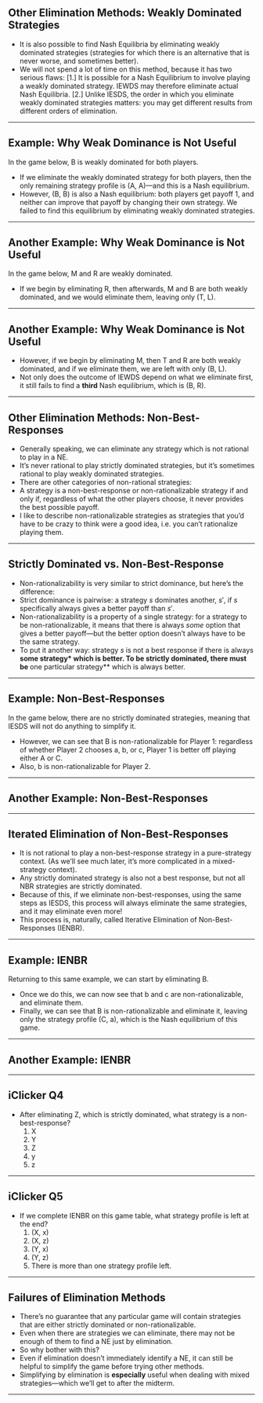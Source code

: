
## Other Elimination Methods: Weakly Dominated Strategies

::: {.incremental}
  * It is also possible to find Nash Equilibria by eliminating [weakly dominated]{.hi} strategies (strategies for which there is an alternative that is never worse, and sometimes better).
  * We will not spend a lot of time on this method, because it has two serious flaws:
    [1.] It is possible for a Nash Equilibrium to involve playing a weakly dominated strategy. IEWDS may therefore eliminate actual Nash Equilibria.
    [2.] Unlike IESDS, the order in which you eliminate weakly dominated strategies matters: you may get different results from different orders of elimination.
:::
---

## Example: Why Weak Dominance is Not Useful

In the game below, B is weakly dominated for both players.

```{=latex}
\begin{table}[]
\centering
\setlength{\extrarowheight}{2pt}
\begin{tabular}{cc|c|c|}
  & \multicolumn{1}{c}{} & \multicolumn{2}{c}{Player 2}\\
  & \multicolumn{1}{c}{} & \multicolumn{1}{c}{$A$}  & \multicolumn{1}{c}{$B$} \\\cline{3-4}
  \multirow{2}*{Player 1}  & $A$ & $2,2$ & $1,1$ \\\cline{3-4}
  & $B$ & $1,1$ & $1,1$ \\\cline{3-4}
\end{tabular}
\end{table}
```

::: {.incremental}
  * If we eliminate the weakly dominated strategy for both players, then the only remaining strategy profile is (A, A)---and this is a Nash equilibrium.
  * However, (B, B) is also a Nash equilibrium: both players get payoff 1, and neither can improve that payoff by changing their own strategy. We failed to find this equilibrium by eliminating weakly dominated strategies.
:::
---

## Another Example: Why Weak Dominance is Not Useful

In the game below, M and R are weakly dominated.

```{=latex}
\begin{table}[]
\centering
\setlength{\extrarowheight}{2pt}
\begin{tabular}{cc|c|c|c|}
& \multicolumn{1}{c}{} & \multicolumn{3}{c}{Player 2}\\
& \multicolumn{1}{c}{} & \multicolumn{1}{c}{$L$}  & \multicolumn{1}{c}{$M$} & \multicolumn{1}{c}{$R$} \\\cline{3-5}
\multirow{2}*{Player 1}  & $T$ & 0, 1 & 1, 0 & 0, 0  \\\cline{3-5}
& $B$ & 0, 0 & 0, 0 & 1, 0 \\\cline{3-5}
\end{tabular}
\end{table}
```

::: {.incremental}
* If we begin by eliminating R, then afterwards, M and B are both weakly dominated, and we would eliminate them, leaving only (T, L).
:::
---

## Another Example: Why Weak Dominance is Not Useful
```{=latex}
\begin{table}[]
\centering
\setlength{\extrarowheight}{2pt}
\begin{tabular}{cc|c|c|c|}
& \multicolumn{1}{c}{} & \multicolumn{3}{c}{Player 2}\\
& \multicolumn{1}{c}{} & \multicolumn{1}{c}{$L$}  & \multicolumn{1}{c}{$M$} & \multicolumn{1}{c}{$R$} \\\cline{3-5}
\multirow{2}*{Player 1}  & $T$ & 0, 1 & 1, 0 & 0, 0  \\\cline{3-5}
& $B$ & 0, 0 & 0, 0 & 1, 0 \\\cline{3-5}
\end{tabular}
\end{table}
```

::: {.incremental}
* However, if we begin by eliminating M, then T and R are both weakly dominated, and if we eliminate them, we are left with only (B, L).
* Not only does the outcome of IEWDS depend on what we eliminate first, it still fails to find a **third** Nash equilibrium, which is (B, R).
:::
---

## Other Elimination Methods: Non-Best-Responses
::: {.incremental}
  * Generally speaking, we can eliminate any strategy which is not rational to play in a NE.
  * It's never rational to play strictly dominated strategies, but it's sometimes rational to play weakly dominated strategies.
  * There are other categories of non-rational strategies:
  * A strategy is a [non-best-response]{.hi} or [non-rationalizable strategy]{.hi} if and only if, regardless of what the other players choose, it never provides the best possible payoff.
  * I like to describe non-rationalizable strategies as strategies that you'd have to be crazy to think were a good idea, i.e. you can't rationalize playing them.
:::
---

## Strictly Dominated vs. Non-Best-Response
::: {.incremental}
  * Non-rationalizability is very similar to strict dominance, but here's the difference:
  * Strict dominance is pairwise: a strategy $s$ dominates another, $s'$, if $s$ specifically always gives a better payoff than $s'$.
  * Non-rationalizability is a property of a single strategy: for a strategy to be non-rationalizable, it means that there is always *some* option that gives a better payoff---but the better option doesn't always have to be the same strategy.
  * To put it another way: strategy $s$ is not a best response if there is always **some strategy* which is better. To be strictly dominated, there must be **one particular strategy** which is always better.

:::

---

## Example: Non-Best-Responses

In the game below, there are no strictly dominated strategies, meaning that IESDS will not do anything to simplify it.

```{=latex}
\begin{table}[h]
  \centering
  \setlength{\extrarowheight}{2pt}
  \begin{tabular}{cc|c|c|c|}
    & \multicolumn{1}{c}{} & \multicolumn{3}{c}{P$_2$}\\
    & \multicolumn{1}{c}{} & \multicolumn{1}{c}{$a$} & \multicolumn{1}{c}{$b$} & \multicolumn{1}{c}{$c$} \\\cline{3-5}
    \multirow{3}*{P$_1$}  & $A$ & 0, 4 & 1, 2 & 3, 3 \\\cline{3-5}
    & $B$ & 1, 2 & 0, 3 & 1, 4 \\\cline{3-5}
    & $C$ & 3, 3 & 1, 2 & 0, 1 \\\cline{3-5}
  \end{tabular}
\end{table}
```

::: {.incremental}
  * However, we can see that B is non-rationalizable for Player 1: regardless of whether Player 2 chooses a, b, or c, Player 1 is better off playing either A or C.
  * Also, b is non-rationalizable for Player 2.
:::
---

## Another Example: Non-Best-Responses

```{=latex}
\begin{table}[h]
  \centering
  \setlength{\extrarowheight}{2pt}
  \begin{tabular}{cc|c|c|c|c|}
    & \multicolumn{1}{c}{} & \multicolumn{4}{c}{P$_2$}\\
    & \multicolumn{1}{c}{} & \multicolumn{1}{c}{$a$} & \multicolumn{1}{c}{$b$} & \multicolumn{1}{c}{$c$} & \multicolumn{1}{c}{$d$} \\\cline{3-6}
    \multirow{4}*{P$_1$}  & $A$ & 1, 0 & 2, 1 & 3, 1 & 4, 2 \\\cline{3-6}
    & $B$ & 3, 1 & 2, 2 & 2, 0 & 3, 0 \\\cline{3-6}
    & $C$ & 3, 1 & 4, 0 & 1, 0 & 2, 0 \\\cline{3-6}
    & $D$ & 4, 2 & 3, 0 & 2, 1 & 1, 1 \\\cline{3-6}
  \end{tabular}
\end{table}
```
---

## Iterated Elimination of Non-Best-Responses
::: {.incremental}
  * It is not rational to play a non-best-response strategy in a pure-strategy context. (As we'll see much later, it's more complicated in a mixed-strategy context).
  * Any strictly dominated strategy is also not a best response, but not all NBR strategies are strictly dominated.
  * Because of this, if we eliminate non-best-responses, using the same steps as IESDS, this process will always eliminate the same strategies, and it may eliminate even more!
  * This process is, naturally, called Iterative Elimination of Non-Best-Responses (IENBR).
:::
---

## Example: IENBR
Returning to this same example, we can start by eliminating B.

```{=latex}
\begin{table}[]
  \centering
  \setlength{\extrarowheight}{2pt}
  \begin{tabular}{cc|c|c|c|}
  & \multicolumn{1}{c}{} & \multicolumn{3}{c}{P$_2$}\\
  & \multicolumn{1}{c}{} & \multicolumn{1}{c}{$a$} & \multicolumn{1}{c}{$b$} & \multicolumn{1}{c}{$c$} \\\cline{3-5}
  \multirow{3}*{P$_1$}  & $A$ & 0, 4 & 1, 2 & 3, 3 \\\cline{3-5}
  & $B$ & 1, 2 & 0, 3 & 1, 4 \\\cline{3-5}
  & $C$ & 3, 3 & 1, 2 & 0, 1 \\\cline{3-5}
  \end{tabular}
\end{table}
```
::: {.incremental}
  * Once we do this, we can now see that b and c are non-rationalizable, and eliminate them.
  * Finally, we can see that B is non-rationalizable and eliminate it, leaving only the strategy profile (C, a), which is the Nash equilibrium of this game.
:::
---

## Another Example: IENBR

```{=latex}
\begin{table}[h]
\centering
\setlength{\extrarowheight}{2pt}
\begin{tabular}{cc|c|c|c|c|}
  & \multicolumn{1}{c}{} & \multicolumn{4}{c}{P$_2$}\\
  & \multicolumn{1}{c}{} & \multicolumn{1}{c}{$a$} & \multicolumn{1}{c}{$b$} & \multicolumn{1}{c}{$c$} & \multicolumn{1}{c}{$d$} \\\cline{3-6}
  \multirow{4}*{P$_1$}  & $A$ & 1, 0 & 2, 1 & 3, 1 & 4, 2 \\\cline{3-6}
  & $B$ & 3, 1 & 2, 2 & 2, 0 & 3, 0 \\\cline{3-6}
  & $C$ & 3, 1 & 4, 0 & 1, 0 & 2, 0 \\\cline{3-6}
  & $D$ & 4, 2 & 3, 0 & 2, 1 & 1, 1 \\\cline{3-6}
\end{tabular}
\end{table}
```
---

## iClicker Q4
```{=latex}
\begin{table}[]
  \centering
  \setlength{\extrarowheight}{2pt}
  \begin{tabular}{cc|c|c|c|}
  & \multicolumn{1}{c}{} & \multicolumn{3}{c}{P$_2$}\\
  & \multicolumn{1}{c}{} & \multicolumn{1}{c}{$x$} & \multicolumn{1}{c}{$y$} & \multicolumn{1}{c}{$z$} \\\cline{3-5}
  \multirow{3}*{P$_1$}  & $X$ & $1,3$ & $2,2$ & $3,2$ \\\cline{3-5}
  & $Y$ & $2,2$ & $2,2$ & $4,3$\\\cline{3-5}
  & $Z$ & $1,1$ & $0,2$ & $1,1$\\\cline{3-5}
  \end{tabular}
\end{table}
```
::: {.incremental}
  * After eliminating Z, which is strictly dominated, what strategy is a non-best-response?
    1. X
    1. Y
    1. Z
    1. y
    1. z
:::
---

## iClicker Q5

```{=latex}
\begin{table}[h]
  \centering
  \setlength{\extrarowheight}{2pt}
  \begin{tabular}{cc|c|c|c|}
  & \multicolumn{1}{c}{} & \multicolumn{3}{c}{P$_2$}\\
  & \multicolumn{1}{c}{} & \multicolumn{1}{c}{$x$} & \multicolumn{1}{c}{$y$} & \multicolumn{1}{c}{$z$} \\\cline{3-5}
  \multirow{3}*{P$_1$}  & $X$ & $1,3$ & $2,2$ & $3,2$ \\\cline{3-5}
  & $Y$ & $2,2$ & $2,2$ & $4,3$\\\cline{3-5}
  & $Z$ & $1,1$ & $0,2$ & $1,1$\\\cline{3-5}
  \end{tabular}
\end{table}
```

::: {.incremental}
  * If we complete IENBR on this game table, what strategy profile is left at the end?
    1. (X, x)
    1. (X, z)
    1. (Y, x)
    1. (Y, z)
    1. There is more than one strategy profile left.
:::
---

## Failures of Elimination Methods
::: {.incremental}
  * There's no guarantee that any particular game will contain strategies that are either strictly dominated or non-rationalizable.
  * Even when there are strategies we can eliminate, there may not be enough of them to find a NE just by elimination.
  * So why bother with this?
  * Even if elimination doesn't immediately identify a NE, it can still be helpful to simplify the game before trying other methods.
  * Simplifying by elimination is **especially** useful when dealing with mixed strategies---which we'll get to after the midterm.
:::
---

